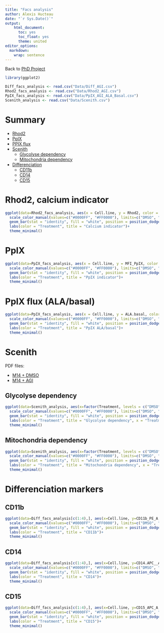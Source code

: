 ```yaml
---
title: "Facs analysis"
author: Alexis Hucteau
date: "`r Sys.Date()`"
output:
    html_document:
      toc: yes
      toc_float: yes
      theme: united
editor_options:
  markdown:
    wrap: sentence
---
```


Back to [PhD Project](https://alexishucteau.github.io/PhD_project/)

```r
library(ggplot2)

Diff_facs_analysis <- read.csv("Data/Diff_AGI.csv")
Rhod2_facs_analysis <- read.csv("Data/Rhod2_AGI.csv")
PpIX_facs_analysis <- read.csv("Data/PpIX_AGI_ALA_Basal.csv")
Scenith_analysis <- read.csv("Data/Scenith.csv")
```

# Summary

* [Rhod2](#rhod2)
* [PpIX](#ppix)
* [PPIX flux](#ppix-flux)
* [Scenith](#scenith)
  * [Glycolyse dependency](#glycolyse)
  * [Mitochondria dependency](#mito)
* [Differenciation](#diff)
  * [CD11b](#cd11b)
  * [CD14](#cd14)
  * [CD15](#cd15)

# Rhod2, calcium indicator {#rhod2}

```r
ggplot(data=Rhod2_facs_analysis, aes(x = Cell.line, y = Rhod2, color = factor(Treatment, levels = c("DMSO", "AGI")))) +
  scale_color_manual(values=c("#0000FF", "#FF0000"), limits=c("DMSO", "AGI")) +
  geom_bar(stat = "identity", fill = "white", position = position_dodge()) + 
  labs(color = "Treatment", title = "Calcium indicator")+
  theme_minimal()
```

# PpIX {#ppix}

```r
ggplot(data=PpIX_facs_analysis, aes(x = Cell.line, y = MFI_PpIX, color = factor(Treatment, levels = c("DMSO", "AGI")))) + 
  scale_color_manual(values=c("#0000FF", "#FF0000"), limits=c("DMSO", "AGI")) +
  geom_bar(stat = "identity", fill = "white", position = position_dodge()) + 
  labs(color = "Treatment", title = "PpIX indicator")+
  theme_minimal()
```

# PpIX flux (ALA/basal) {#ppix-flux}

```r
ggplot(data=PpIX_facs_analysis, aes(x = Cell.line, y = ALA.basal, color = factor(Treatment, levels = c("DMSO", "AGI")))) + 
  scale_color_manual(values=c("#0000FF", "#FF0000"), limits=c("DMSO", "AGI")) +
  geom_bar(stat = "identity", fill = "white", position = position_dodge()) + 
  labs(color = "Treatment", title = "PpIX ALA/basal")+
  theme_minimal()
```

# Scenith {#scenith}

PDF files:

* [M14 + DMSO](https://alexishucteau.github.io/PhD_project/Analysis/Wetlab/Data/Scenith_M14R132_DMSO.pdf)
* [M14 + AGI](https://alexishucteau.github.io/PhD_project/Analysis/Wetlab/Data/Scenith_M14R132_AGI.pdf)

## Glycolyse dependency {#glycolyse}

```r
ggplot(data=Scenith_analysis, aes(x=factor(Treatment, levels = c("DMSO", "AGI")), y=Gly_dependency, color=factor(Treatment, levels = c("DMSO", "AGI"))))+
  scale_color_manual(values=c("#0000FF", "#FF0000"), limits=c("DMSO", "AGI")) +
  geom_bar(stat = "identity", fill = "white", position = position_dodge()) + 
  labs(color = "Treatment", title = "Glycolyse dependency", x = "Treatment")+
  theme_minimal()
```

## Mitochondria dependency {#mito}

```r
ggplot(data=Scenith_analysis, aes(x=factor(Treatment, levels = c("DMSO", "AGI")), y=Mito_dependency, color=factor(Treatment, levels = c("DMSO", "AGI"))))+
  scale_color_manual(values=c("#0000FF", "#FF0000"), limits=c("DMSO", "AGI")) +
  geom_bar(stat = "identity", fill = "white", position = position_dodge()) + 
  labs(color = "Treatment", title = "Mitochondria dependency", x = "Treatment")+
  theme_minimal()
```

# Differenciation markers {#diff}

## CD11b {#cd11b}

```r
ggplot(data=Diff_facs_analysis[c(1:4),], aes(x=Cell.line, y=CD11b_PE_A, color=factor(Treatment, levels = c("DMSO", "AGI"))))+
  scale_color_manual(values=c("#0000FF", "#FF0000"), limits=c("DMSO", "AGI")) +
  geom_bar(stat = "identity", fill = "white", position = position_dodge()) + 
  labs(color = "Treatment", title = "CD11b")+
  theme_minimal()
```

## CD14 {#cd14}

```r
ggplot(data=Diff_facs_analysis[c(1:4),], aes(x=Cell.line, y=CD14.APC__A700_A, color=factor(Treatment, levels = c("DMSO", "AGI"))))+
  scale_color_manual(values=c("#0000FF", "#FF0000"), limits=c("DMSO", "AGI")) +
  geom_bar(stat = "identity", fill = "white", position = position_dodge()) + 
  labs(color = "Treatment", title = "CD14")+
  theme_minimal()
```

## CD15 {#cd15}

```r
ggplot(data=Diff_facs_analysis[c(1:4),], aes(x=Cell.line, y=CD15_APC_A, color=factor(Treatment, levels = c("DMSO", "AGI"))))+
  scale_color_manual(values=c("#0000FF", "#FF0000"), limits=c("DMSO", "AGI")) +
  geom_bar(stat = "identity", fill = "white", position = position_dodge()) + 
  labs(color = "Treatment", title = "CD15")+
  theme_minimal()
```

